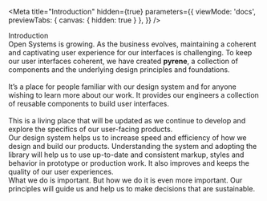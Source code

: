 
<Meta
  title="Introduction"
  hidden={true}
  parameters={{
    viewMode: 'docs',
    previewTabs: {
      canvas: { hidden: true }
    },
  }}
/>

<style>{`
  .title {
    margin-left: 0;
    margin-bottom: 24px;
    font-size: 32px;
    font-weight: 600;
    line-height: 1.5;
  }

  .principlesGrid {
    display: grid;
    grid-template-columns: 1fr 1fr;
    grid-row-gap: 40px;
  }

  .designSystemGrid {
    display: grid;
    grid-gap: 24px;
  }
`}</style>

<div>
  <div>
    <div className="title">Introduction</div>
    <DescriptionBox>
      Open Systems is growing. As the business evolves, maintaining a coherent and captivating user experience for our interfaces is challenging.
      To keep our user interfaces coherent, we have created <strong>pyrene</strong>, a collection of components and the underlying design principles and foundations.<br/><br/>
      It’s a place for people familiar with our design system and for anyone wishing to learn more about our work.
      It provides our engineers a collection of reusable components to build user interfaces.
      <br/><br/>This is a living place that will be updated as we continue to develop and explore the specifics of our user-facing products.
    </DescriptionBox>
  </div>
  <div>
    <Paragraph title="Design System">
      <DescriptionBox>
        Our design system helps us to increase speed and efficiency of how we design and build our products.
        Understanding the system and adopting the library will help us to use up-to-date and consistent markup, styles and behavior in prototype or production work.
        It also improves and keeps the quality of our user experiences.
      </DescriptionBox>
      <div className="designSystemGrid">
        <DesignSystemBox
          number={4}
          icon="pages"
          title="pages"
          description="Pages are the final stage and show what a user interfaces looks like with real representative content in place."
        />
        <DesignSystemBox
          number={3}
          icon="templates"
          title="templates"
          description="Templates are page-level objects that place components into a layout and visualize the underlying content structure."
        />
        <DesignSystemBox
          number={2}
          icon="components"
          title="components"
          description="Components are the UI building blocks. Components can be single UI elements like a Button or acting together as a unit. Some examples include Buttons, Inputs, Selects, Modals etc."
        />
        <DesignSystemBox
          number={1}
          icon="foundations"
          title="foundations"
          description="Foundations are the underlying parameters and variables which drive the general appearance, expression and behavior. Those elements can’t be broken down any further and do include fonts, colors, shapes, icons, grids, writing etc."
        />
      </div>
    </Paragraph>
    <Paragraph title="Principles">
      <DescriptionBox>
        What we do is important.
        But how we do it is even more important.
        Our principles will guide us and help us to make decisions that are sustainable.
      </DescriptionBox>
      <div className="principlesGrid">
        <Principle
          icon="tailor"
          title="Tailor-Made but Application-Agnostic"
          description="We aim to find the sweet spot of reusability. Leaving out functionality allows our components to be used consistently. Yet, we don’t want them to be so specific that they can only be used in a specific application"
        />
        <Principle
          icon="extensible"
          title="Extensible"
          description="We accept that we can't always get it right the first time, and we know that there will be future use cases that we just couldn't think of yet. That's why we design our components not to be complete, but to be extensible."
        />
        <Principle
          icon="simple"
          title="Simple but Controlled"
          description="While we want components to be as easy to use as possible, we understand that hiding complex state handling from their parents is not always the best option. Aspects that are of interest to the parent components, we must allow them to control, rather than consume."
        />
        <Principle
          icon="clarity"
          title="Clarity"
          description="We do not overwhelm our users with information. We practice simplicity by focusing on the essential aspects."
        />
        <Principle
          icon="efficiency"
          title="Efficiency"
          description="We minimize the effort it takes to reach a goal. We create familiarity by applying established patterns and use the same solution to the same problem."
        />
        <Principle
          icon="coherence"
          title="Coherence"
          description="We take care of consistent interactions, visual designs and writing. We pursue the same intuitive experience and create recognition across our products."
        />
        <Principle
          icon="accuracy"
          title="Accuracy"
          description="We are proud of what we do. We demonstrate respect for people’s time and attention through well thought and elegant craftsmanship."
        />
        <Principle
          icon="all"
          title="Design for All"
          description="We actively involve users and collect feedback to get a clear understanding of users and task requirements. We are committed to improve accessibility according W3C recommendations."
        />
      </div>
    </Paragraph>
  </div>
</div>
